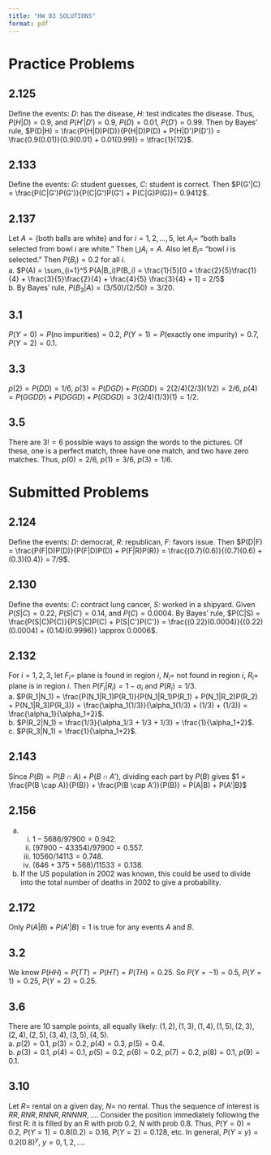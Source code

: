 ```yaml
---
title: "HW 03 SOLUTIONS"
format: pdf
---
```


# Practice Problems

## 2.125

Define the events: $D$: has the disease, $H$: test indicates the disease. Thus, $P(H|D) = 0.9$,  and $P(H'|D') = 0.9$, $P(D) = 0.01$, $P(D') = 0.99$. Then by Bayes’ rule, $P(D|H) = \frac{P(H|D)P(D)}{P(H|D)P(D) + P(H|D')P(D')} = \frac{0.9(0.01)}{0.9(0.01) + 0.01(0.99)} = \tfrac{1}{12}$.

## 2.133

Define the events: $G$: student guesses, $C$: student is correct. Then $P(G'|C) = \frac{P(C|G')P(G')}{P(C|G')P(G') + P(C|G)P(G)}= 0.9412$.

## 2.137

Let $A = \{\text{both balls are white}\}$ and for $i = 1,2,\dots,5$, let $A_i =$ “both balls selected from bowl $i$ are white.” Then $\bigcup A_i = A$. Also let $B_i =$ “bowl $i$ is selected.” Then $P(B_i) = 0.2$ for all $i$.  
a. $P(A) = \sum_{i=1}^5 P(A|B_i)P(B_i) = \frac{1}{5}[0 + \frac{2}{5}\frac{1}{4} + \frac{3}{5}\frac{2}{4} + \frac{4}{5} \frac{3}{4} + 1] = 2/5$  
b. By Bayes’ rule, $P(B_3|A) = (3/50)/(2/50) = 3/20$.

## 3.1

$P(Y=0) = P(\text{no impurities}) = 0.2$, $P(Y=1) = P(\text{exactly one impurity}) = 0.7$, $P(Y=2) = 0.1$.

## 3.3

$p(2) = P(DD) = 1/6$, $p(3) = P(DGD) + P(GDD) = 2(2/4)(2/3)(1/2) = 2/6$, $p(4) = P(GGDD) + P(DGGD) + P(GDGD) = 3(2/4)(1/3)(1) = 1/2$.

## 3.5

There are $3! = 6$ possible ways to assign the words to the pictures. Of these, one is a perfect match, three have one match, and two have zero matches. Thus, $p(0) = 2/6$, $p(1) = 3/6$, $p(3) = 1/6$.

# Submitted Problems

## 2.124

Define the events: $D$: democrat, $R$: republican, $F$: favors issue. Then $P(D|F) = \frac{P(F|D)P(D)}{P(F|D)P(D) + P(F|R)P(R)} = \frac{(0.7)(0.6)}{(0.7)(0.6) + (0.3)(0.4)} = 7/9$.

## 2.130

Define the events: $C$: contract lung cancer, $S$: worked in a shipyard. Given $P(S|C) = 0.22$, $P(S|C') = 0.14$, and $P(C) = 0.0004$. By Bayes’ rule, $P(C|S) = \frac{P(S|C)P(C)}{P(S|C)P(C) + P(S|C')P(C')} = \frac{(0.22)(0.0004)}{(0.22)(0.0004) + (0.14)(0.9996)} \approx 0.0006$.

## 2.132

For $i=1,2,3$, let $F_i =$ plane is found in region $i$, $N_i =$ not found in region $i$, $R_i =$ plane is in region $i$. Then $P(F_i|R_i) = 1-\alpha_i$ and $P(R_i)=1/3$.  
a. $P(R_1|N_1) = \frac{P(N_1|R_1)P(R_1)}{P(N_1|R_1)P(R_1) + P(N_1|R_2)P(R_2) + P(N_1|R_3)P(R_3)} = \frac{\alpha_1(1/3)}{\alpha_1(1/3) + (1/3) + (1/3)} = \frac{\alpha_1}{\alpha_1+2}$.  
b. $P(R_2|N_1) = \frac{1/3}{\alpha_1/3 + 1/3 + 1/3} = \frac{1}{\alpha_1+2}$.  
c. $P(R_3|N_1) = \frac{1}{\alpha_1+2}$.

## 2.143

Since $P(B) = P(B \cap A) + P(B \cap A')$, dividing each part by $P(B)$ gives $1 = \frac{P(B \cap A)}{P(B)} + \frac{P(B \cap A')}{P(B)} = P(A|B) + P(A'|B)$

## 2.156

a. i. $1 - 5686/97900 = 0.942$.
   ii. $(97900-43354)/97900 = 0.557$.
   iii. $10560/14113 = 0.748$. 
   iv. $(646+375+568)/11533 = 0.138$.  
b. If the US population in 2002 was known, this could be used to divide into the total number of deaths in 2002 to give a probability.

## 2.172

Only $P(A|B) + P(A'|B) = 1$ is true for any events $A$ and $B$.

## 3.2

We know $P(HH)=P(TT)=P(HT)=P(TH)=0.25$. So $P(Y=-1)=0.5$, $P(Y=1)=0.25$, $P(Y=2)=0.25$.

## 3.6

There are $10$ sample points, all equally likely: $(1,2),(1,3),(1,4),(1,5),(2,3),(2,4),(2,5),(3,4),(3,5),(4,5)$.  
a. $p(2)=0.1$, $p(3)=0.2$, $p(4)=0.3$, $p(5)=0.4$.  
b. $p(3)=0.1$, $p(4)=0.1$, $p(5)=0.2$, $p(6)=0.2$, $p(7)=0.2$, $p(8)=0.1$, $p(9)=0.1$.

## 3.10

Let $R =$ rental on a given day, $N =$ no rental. Thus the sequence of interest is $RR, RNR, RNNR, RNNNR, \dots$. Consider the position immediately following the first R: it is filled by an R with prob $0.2$, $N$ with prob $0.8$. Thus, $P(Y=0)=0.2$, $P(Y=1)=0.8(0.2)=0.16$, $P(Y=2)=0.128$, etc. In general, $P(Y=y) = 0.2(0.8)^y, \ y=0,1,2,\dots$.
